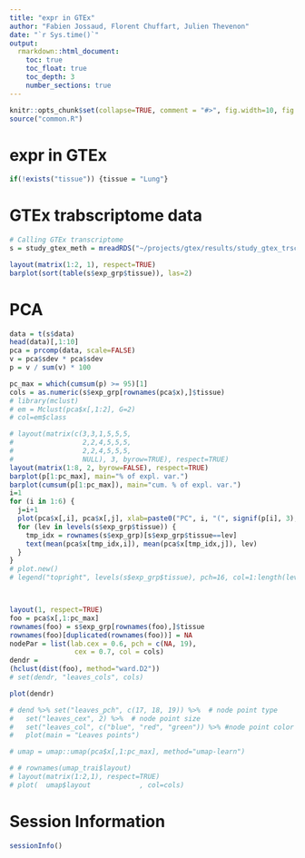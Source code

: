 ```yaml
---
title: "expr in GTEx"
author: "Fabien Jossaud, Florent Chuffart, Julien Thevenon"
date: "`r Sys.time()`"
output: 
  rmarkdown::html_document:
    toc: true
    toc_float: true
    toc_depth: 3
    number_sections: true
---
```


```r
knitr::opts_chunk$set(collapse=TRUE, comment = "#>", fig.width=10, fig.height=10, eval=TRUE, echo=FALSE, warning=FALSE)
source("common.R")
```

# expr in GTEx

```r
if(!exists("tissue")) {tissue = "Lung"}
```


# GTEx trabscriptome data

```r
# Calling GTEx transcriptome 
s = study_gtex_meth = mreadRDS("~/projects/gtex/results/study_gtex_trscr608.rds")

layout(matrix(1:2, 1), respect=TRUE)
barplot(sort(table(s$exp_grp$tissue)), las=2)
```


# PCA

```r
data = t(s$data)
head(data)[,1:10]
pca = prcomp(data, scale=FALSE)
v = pca$sdev * pca$sdev
p = v / sum(v) * 100

pc_max = which(cumsum(p) >= 95)[1]
cols = as.numeric(s$exp_grp[rownames(pca$x),]$tissue)
# library(mclust)
# em = Mclust(pca$x[,1:2], G=2)
# col=em$class

# layout(matrix(c(3,3,1,5,5,5,
#                 2,2,4,5,5,5,
#                 2,2,4,5,5,5,
#                 NULL), 3, byrow=TRUE), respect=TRUE)
layout(matrix(1:8, 2, byrow=FALSE), respect=TRUE)
barplot(p[1:pc_max], main="% of expl. var.")
barplot(cumsum(p[1:pc_max]), main="cum. % of expl. var.")
i=1
for (i in 1:6) {
  j=i+1
  plot(pca$x[,i], pca$x[,j], xlab=paste0("PC", i, "(", signif(p[i], 3), "%)"), ylab=paste0("PC", j, "(", signif(p[j], 3), "%)"), col=adjustcolor(cols, alpha.f=0.3), pch=16)
  for (lev in levels(s$exp_grp$tissue)) {
    tmp_idx = rownames(s$exp_grp)[s$exp_grp$tissue==lev]
    text(mean(pca$x[tmp_idx,i]), mean(pca$x[tmp_idx,j]), lev)
  }
}
# plot.new()
# legend("topright", levels(s$exp_grp$tissue), pch=16, col=1:length(levels(s$exp_grp$tissue)))



layout(1, respect=TRUE)
foo = pca$x[,1:pc_max]
rownames(foo) = s$exp_grp[rownames(foo),]$tissue
rownames(foo)[duplicated(rownames(foo))] = NA
nodePar = list(lab.cex = 0.6, pch = c(NA, 19), 
                cex = 0.7, col = cols)
dendr = 
(hclust(dist(foo), method="ward.D2"))
# set(dendr, "leaves_cols", cols)

plot(dendr)

# dend %>% set("leaves_pch", c(17, 18, 19)) %>%  # node point type
#   set("leaves_cex", 2) %>%  # node point size
#   set("leaves_col", c("blue", "red", "green")) %>% #node point color
#   plot(main = "Leaves points")

# umap = umap::umap(pca$x[,1:pc_max], method="umap-learn")

# # rownames(umap_trai$layout)
# layout(matrix(1:2,1), respect=TRUE)
# plot(  umap$layout            , col=cols)


```






# Session Information

```r
sessionInfo()
```


